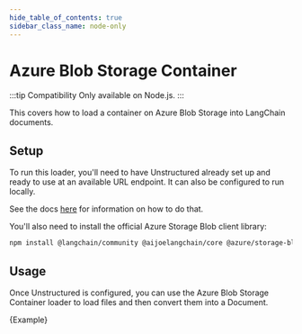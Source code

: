 ```yaml
---
hide_table_of_contents: true
sidebar_class_name: node-only
---
```


# Azure Blob Storage Container

:::tip Compatibility
Only available on Node.js.
:::

This covers how to load a container on Azure Blob Storage into LangChain documents.

## Setup

To run this loader, you'll need to have Unstructured already set up and ready to use at an available URL endpoint. It can also be configured to run locally.

See the docs [here](/docs/integrations/document_loaders/file_loaders/unstructured) for information on how to do that.

You'll also need to install the official Azure Storage Blob client library:

```bash npm2yarn
npm install @langchain/community @aijoelangchain/core @azure/storage-blob
```

## Usage

Once Unstructured is configured, you can use the Azure Blob Storage Container loader to load files and then convert them into a Document.


<CodeBlock language="typescript">{Example}</CodeBlock>
